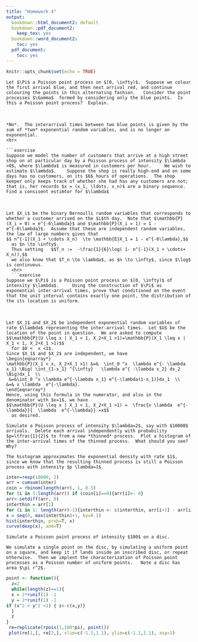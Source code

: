 ```yaml
---
title: "Homework 4"
output:
  bookdown::html_document2: default
  bookdown::pdf_document2:
    keep_tex: yes
  bookdown::word_document2:
    toc: yes
  pdf_document:
    toc: yes
---
```



```r
knitr::opts_chunk$set(echo = TRUE)
```

```exercise
Let $\Pi$ a Poisson point process on $[0, \infty)$.  Suppose we colour the first arrival blue, and then next arrival red, and continue colouring the points in this alternating fashion.   Consider the point processes $\Gamma$  formed by considering only the blue points.  Is this a Poisson point process?  Explain.
```
<br>
```solution
*No*.  The interarrival times between two blue points is given by the sum of *two* exponential random variables, and is no longer an exponential. 
<br>

```exercise
Suppose we model the number of customers that arrive at a high street shop on at particular day by a Poisson process of intensity $\lambda >0$, where $\lambda$ is measured in customers per hour.     We wish to estimate $\lambda$.    Suppose the shop is really high-end and on some days has no customers, on its $6$ hours of operations.  The shop keeper only keeps track of whether she had has any customers are not; that is, her records $x = (x_1, \ldots, x_n)$ are a binary sequence.  Find a consisent estimtor for $\lambda$

```
<br>
```solution
Let $X_i$ be the binary Bernoulli random variables that corresponds to whether a customer arrived on the $i$th day.  Note that $\mathbb{P}(X_i = 0) = e^{-6\lambda}$ and $\mathbb{P}(X_i = 1) = 1 - e^{-6\lambda}$.  Assume that these are independent random variables, the law of large numbers gives that
$$ n^{-1}(X_1 + \cdots X_n)  \to \mathbb{E}X_1 = 1 - e^{-6\lambda},$$
  as $n \to \infty$.
  Thus setting   $$T_n :=  -\frac{1}{6}\log( 1- n^{-1}(X_1 + \cdots+ X_n)),$$
  we also know that $T_n \to \lambda$, as $n \to \infty$, since $\log$ is continuous.    
  <hr>
  ```exercise
Suppose we $\Pi$ is a Poisson point process on $[0, \infty)$ of intensity $\lambda$.     Using the construction of $\Pi$ as exponential inter-arrival times, prove that conditioned on the event that the unit interval contains exactly one point, the distribution of the its location is uniform.    
  ```
  <br>
```solution
Let $X_1$ and $X_2$ be independent exponential random variables of rate $\lambda$ representing the inter-arrival times.  Let $U$ be the location of the point in question.  We are asked to compute
$$\mathbb{P}(U \leq x | X_1 < 1, X_2+X_1 >1)=\mathbb{P}(X_1 \leq x | X_1 < 1, X_2+X_1 >1)$$
  for $0 <  x <1$.  
Since $X_1$ and $X_2$ are independent, we have
\begin{eqnarray*}
\mathbb{P}(X_1 < x, X_2+X_1 >1) &=&  \int_0 ^x  \lambda e^{- \lambda x_1} \Big( \int_{1-x_1} ^{\infty}   \lambda e^{ -\lambda x_2} dx_2 \Big)dx_1  \\
 &=&\int_0 ^x \lambda e^{-\lambda x_1} e^{-\lambda(1-x_1)}dx_1  \\
&=& x \lambda  e^{-\lambda}.
\end{eqnarray*}
Hence, using this formula in the numerator, and also in the denominator with $x=1$, we have
$$\mathbb{P}(U \leq x | X_1 < 1, X_2+X_1 >1) =  \frac{x \lambda  e^{-\lambda}}{  \lambda  e^{-\lambda}} =x$$
  as desired.
```




```exercise
Simulate a Poisson process of intensity $\lambda=2$, say with $10000$ arrivals.  Delete each arrival independently with probability $p=\tfrac{1}{2}$ to from a new *thinned* process.  Plot a histogram of  the inter-arrival times of the thinned process.  What should you see?  Why?
```


```solution
The histogram approximates the exponential density with rate $1$, since we know that the resulting thinned process is still a Poisson process with intensity $p \lambda=1$.
```

```r
inter=rexp(10000, 2)
arr = cumsum(inter)
coin = rbinom(length(arr), 1, 0.5)
for (i in 1:length(arr)) if (coin[i]==0){arr[i]<- 0}
arr<-setdiff(arr, 0)
interthin = arr[1]
for (i in 1: length(arr)-1){interthin <- c(interthin, arr[i+1] - arr[i]) }
x = seq(0, max(interthin)+1, by=0.1)
hist(interthin, prob=T, x)
curve(dexp(x), add=T)

```

```exercise
Simulate a Poisson point process of intensity $100$ on a disc.
```

```solution
We simulate a single point on the disc, by simulating a uniform point on a square, and keep it if lands inside an inscribed disc, or repeat otherwise.  Then we implent the characterization of Poisson point processes as a Poisson number of uniform points.   Note a disc has area $\pi r^2$.

```

```r
point <- function(){
  z=2
  while(length(z)==1){
  x = 2*runif(1) -1
  y = 2*runif(1) -1
if (x^2 + y^2 <1) { z<-c(x,y)}
  }
  z
}
 re=replicate(rpois(1,100*pi), point())
 plot(re[1,], re[2,], xlim=c(-1.1,1.1), ylim=c(-1.1,1.1), asp=1)
```


